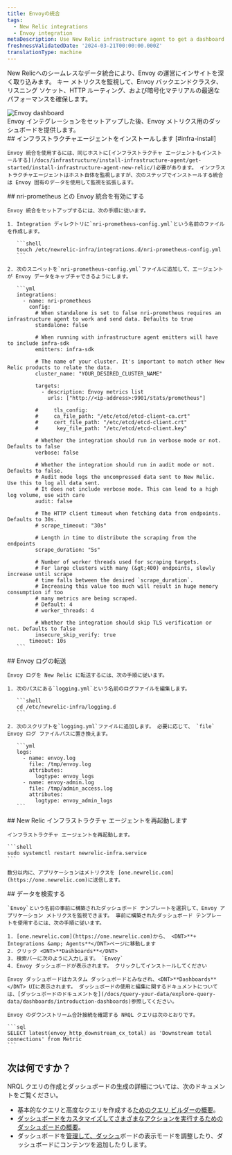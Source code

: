 ```yaml
---
title: Envoyの統合
tags:
  - New Relic integrations
  - Envoy integration
metaDescription: Use New Relic infrastructure agent to get a dashboard with metrics from your Envoy.
freshnessValidatedDate: '2024-03-21T00:00:00.000Z'
translationType: machine
---
```


New Relicへのシームレスなデータ統合により、Envoy の運営にインサイトを深く取り込みます。 キー メトリクスを監視して、Envoy バックエンドクラスタ、リスニング ソケット、HTTP ルーティング、および暗号化マテリアルの最適なパフォーマンスを確保します。

<img title="Envoy dashboard" alt="Envoy dashboard" src="/images/infrastructure_screenshot_full-envoy-dashboard.webp" />

<figcaption>
  Envoy インテグレーションをセットアップした後、Envoy メトリクス用のダッシュボードを提供します。
</figcaption>

<Steps>
  <Step>
    ## インフラストラクチャエージェントをインストールします [#infra-install]

    Envoy 統合を使用するには、同じホストに[インフラストラクチャ エージェントもインストールする](/docs/infrastructure/install-infrastructure-agent/get-started/install-infrastructure-agent-new-relic/)必要があります。 インフラストラクチャエージェントはホスト自体を監視しますが、次のステップでインストールする統合は Envoy 固有のデータを使用して監視を拡張します。
  </Step>

  <Step>
    ## nri-prometheus との Envoy 統合を有効にする

    Envoy 統合をセットアップするには、次の手順に従います。

    1. Integration ディレクトリに`nri-prometheus-config.yml`という名前のファイルを作成します。

       ```shell
       touch /etc/newrelic-infra/integrations.d/nri-prometheus-config.yml
       ```

    2. 次のスニペットを`nri-prometheus-config.yml`ファイルに追加して、エージェントが Envoy データをキャプチャできるようにします。

       ```yml
       integrations:
         - name: nri-prometheus
           config:
             # When standalone is set to false nri-prometheus requires an infrastructure agent to work and send data. Defaults to true 
             standalone: false

             # When running with infrastructure agent emitters will have to include infra-sdk 
             emitters: infra-sdk

             # The name of your cluster. It's important to match other New Relic products to relate the data.
             cluster_name: "YOUR_DESIRED_CLUSTER_NAME"

             targets:
               - description: Envoy metrics list
                 urls: ["http://<ip-address>:9901/stats/prometheus"]

             #     tls_config:
             #     ca_file_path: "/etc/etcd/etcd-client-ca.crt"
             #     cert_file_path: "/etc/etcd/etcd-client.crt"
             #      key_file_path: "/etc/etcd/etcd-client.key"

             # Whether the integration should run in verbose mode or not. Defaults to false
             verbose: false

             # Whether the integration should run in audit mode or not. Defaults to false.
             # Audit mode logs the uncompressed data sent to New Relic. Use this to log all data sent.
             # It does not include verbose mode. This can lead to a high log volume, use with care
             audit: false

             # The HTTP client timeout when fetching data from endpoints. Defaults to 30s.
             # scrape_timeout: "30s"

             # Length in time to distribute the scraping from the endpoints
             scrape_duration: "5s"

             # Number of worker threads used for scraping targets.
             # For large clusters with many (&gt;400) endpoints, slowly increase until scrape
             # time falls between the desired `scrape_duration`.
             # Increasing this value too much will result in huge memory consumption if too
             # many metrics are being scraped.
             # Default: 4
             # worker_threads: 4

             # Whether the integration should skip TLS verification or not. Defaults to false
             insecure_skip_verify: true
           timeout: 10s
       ```
  </Step>

  <Step>
    ## Envoy ログの転送

    Envoy ログを New Relic に転送するには、次の手順に従います。

    1. 次のパスにある`logging.yml`という名前のログファイルを編集します。

       ```shell
       cd /etc/newrelic-infra/logging.d
       ```

    2. 次のスクリプトを`logging.yml`ファイルに追加します。 必要に応じて、 `file` Envoy ログ ファイルパスに置き換えます。

       ```yml
       logs:
         - name: envoy.log
           file: /tmp/envoy.log
           attributes:
             logtype: envoy_logs
         - name: envoy-admin.log
           file: /tmp/admin_access.log
           attributes:
             logtype: envoy_admin_logs
       ```
  </Step>

  <Step>
    ## New Relic インフラストラクチャ エージェントを再起動します

    インフラストラクチャ エージェントを再起動します。

    ```shell
    sudo systemctl restart newrelic-infra.service
    ```

    数分以内に、アプリケーションはメトリクスを [one.newrelic.com](https://one.newrelic.com)に送信します。
  </Step>

  <Step>
    ## データを検索する

    `Envoy`という名前の事前に構築されたダッシュボード テンプレートを選択して、Envoy アプリケーション メトリクスを監視できます。 事前に構築されたダッシュボード テンプレートを使用するには、次の手順に従います。

    1. [one.newrelic.com](https://one.newrelic.com)から、 <DNT>**+ Integrations &amp; Agents**</DNT>ページに移動します
    2. クリック <DNT>**Dashboards**</DNT>
    3. 検索バーに次のように入力します。 `Envoy`
    4. Envoy ダッシュボードが表示されます。 クリックしてインストールしてください

    Envoy ダッシュボードはカスタム ダッシュボードとみなされ、<DNT>**Dashboards**</DNT> UIに表示されます。 ダッシュボードの使用と編集に関するドキュメントについては、[ダッシュボードのドキュメントを](/docs/query-your-data/explore-query-data/dashboards/introduction-dashboards)参照してください。

    Envoy のダウンストリーム合計接続を確認する NRQL クエリは次のとおりです。

    ```sql
    SELECT latest(envoy_http_downstream_cx_total) as 'Downstream total connections' from Metric
    ```
  </Step>
</Steps>

## 次は何ですか？

NRQL クエリの作成とダッシュボードの生成の詳細については、次のドキュメントをご覧ください。

* 基本的なクエリと高度なクエリを作成する[ためのクエリ ビルダーの概要](/docs/query-your-data/explore-query-data/query-builder/introduction-query-builder)。
* [ダッシュボードをカスタマイズしてさまざまなアクションを実行するためのダッシュボードの概要](/docs/query-your-data/explore-query-data/dashboards/introduction-dashboards)。
* ダッシュボードを[管理して、ダッシュ](/docs/query-your-data/explore-query-data/dashboards/manage-your-dashboard)ボードの表示モードを調整したり、ダッシュボードにコンテンツを追加したりします。